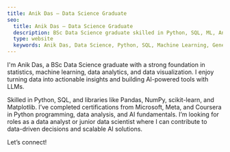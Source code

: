 ```yaml
---
title: Anik Das — Data Science Graduate
seo:
  title: Anik Das — Data Science Graduate
  description: BSc Data Science graduate skilled in Python, SQL, ML, Analytics, and data visualization. Passionate about building AI-powered solutions with LLMs.
  type: website
  keywords: Anik Das, Data Science, Python, SQL, Machine Learning, Generative AI, LLMs
---
```


I'm Anik Das, a BSc Data Science graduate with a strong foundation in statistics, machine learning, data analytics, and data visualization. I enjoy turning data into actionable insights and building AI-powered tools with LLMs.

Skilled in Python, SQL, and libraries like Pandas, NumPy, scikit-learn, and Matplotlib. I’ve completed certifications from Microsoft, Meta, and Coursera in Python programming, data analysis, and AI fundamentals. I’m looking for roles as a data analyst or junior data scientist where I can contribute to data-driven decisions and scalable AI solutions.

Let’s connect!